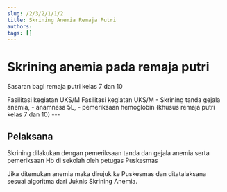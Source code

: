 ```yaml
---
slug: /2/3/2/1/1/2
title: Skrining Anemia Remaja Putri
authors: 
tags: []
---
```



# Skrining anemia pada remaja putri
Sasaran bagi remaja putri kelas 7 dan 10

<Tabs>
<TabItem value='puskesmas' label='Puskesmas'>
Fasilitasi kegiatan UKS/M
</TabItem>
<TabItem value='pustu' label='Pustu'>
Fasilitasi kegiatan UKS/M
</TabItem>
<TabItem value='sekolah' label='Sekolah' default>
- Skrining tanda gejala anemia, 
- anamnesa 5L, 
- pemeriksaan hemoglobin (khusus remaja putri kelas 7 dan  10)
</TabItem>
</Tabs>
---

## Pelaksana
Skrining dilakukan dengan pemeriksaan tanda dan gejala anemia serta pemeriksaan Hb di sekolah oleh petugas Puskesmas

Jika ditemukan anemia maka dirujuk ke Puskesmas dan ditatalaksana sesuai algoritma dari Juknis Skrining Anemia.
